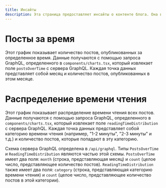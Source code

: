 ```yaml
---
title: Инсайты
description: Эта страница предоставляет инсайты о контенте блога. Она включает графики, которые визуализируют количество постов за определенное время и распределение времени чтения всех постов.
---
```


# Посты за время

Этот график показывает количество постов, опубликованных за определенное время. Данные получаются с помощью запроса GraphQL, определенного в `components/charts.tsx`, который извлекает поле `postsOverTime` с сервера GraphQL. Каждая точка данных представляет собой месяц и количество постов, опубликованных в этом месяце.

<PostsOverTimeChart />

# Распределение времени чтения

Этот график показывает распределение времени чтения всех постов. Данные получаются с помощью запроса GraphQL, определенного в `components/charts.tsx`, который извлекает поле `readingTimeDistribution` с сервера GraphQL. Каждая точка данных представляет собой категорию времени чтения (например, "1-2 минуты", "2-3 минуты" и т.д.) и количество постов, которые попадают в эту категорию.

<ReadingTimeDistributionChart />

Схема сервера GraphQL определена в `/api/graphql`. Типы `PostsOverTime` и `ReadingTimeDistribution` являются частью этой схемы. `PostsOverTime` имеет два поля: `month` (строка, представляющая месяц) и `count` (целое число, представляющее количество постов). `ReadingTimeDistribution` также имеет два поля: `category` (строка, представляющая категорию времени чтения) и `count` (целое число, представляющее количество постов в этой категории).

